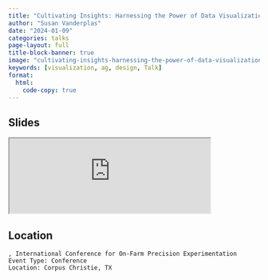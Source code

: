 ```yaml
---
title: "Cultivating Insights: Harnessing the Power of Data Visualization in Agriculture"
author: "Susan Vanderplas"
date: "2024-01-09"
categories: talks
page-layout: full
title-block-banner: true
image: "cultivating-insights-harnessing-the-power-of-data-visualization-in-agriculture.png"
keywords: [visualization, ag, design, Talk]
format:
  html:
    code-copy: true
---
```

 
## Slides

<iframe src='https://srvanderplas.github.io/2024-Presentations/01-ICOFPE/#/title-slide' height='auto' width='80%'>
                        </iframe>
## Location

    , International Conference for On-Farm Precision Experimentation
    Event Type: Conference
    Location: Corpus Christie, TX
